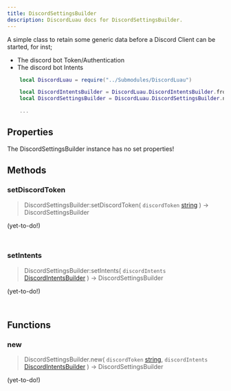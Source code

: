```yaml
---
title: DiscordSettingsBuilder
description: DiscordLuau docs for DiscordSettingsBuilder.
---
```

[//]: # (This file was automatically compiled through the Generator luau code under this repository)
[//]: # (if you want to edit the documentation of discord-luau, please write changes)
[//]: # (to the discord-luau repository itself, we extract the comments from discord-luau and translate)
[//]: # (them into markdown files that Nextra can interpret!)

A simple class to retain some generic data before a Discord Client can be started, for inst;

- The discord bot Token/Authentication
- The discord bot Intents

```lua
	local DiscordLuau = require("../Submodules/DiscordLuau")

	local DiscordIntentsBuilder = DiscordLuau.DiscordIntentsBuilder.fromAll()
	local DiscordSettingsBuilder = DiscordLuau.DiscordSettingsBuilder.new("BOT TOKEN", DiscordIntentsBuilder)

	...
```

[//]: # (----- DOCUMENT PROPERTIES ----- )

## Properties

The DiscordSettingsBuilder instance has no set properties!

[//]: # (----- DOCUMENT METHODS ----- )

## Methods

### setDiscordToken

> DiscordSettingsBuilder:setDiscordToken( `discordToken` [string](https://www.lua.org/pil/2.4.html) ) ->  DiscordSettingsBuilder 

(yet-to-do!)

```lua
	
```
### setIntents

> DiscordSettingsBuilder:setIntents( `discordIntents` [DiscordIntentsBuilder](/Classes/DiscordIntentsBuilder) ) ->  DiscordSettingsBuilder 

(yet-to-do!)

```lua
	
```

[//]: # (----- DOCUMENT FUNCTIONS ----- )

## Functions

### new

> DiscordSettingsBuilder.new( `discordToken` [string](https://www.lua.org/pil/2.4.html), `discordIntents` [DiscordIntentsBuilder](/Classes/DiscordIntentsBuilder) ) ->  DiscordSettingsBuilder 

(yet-to-do!)

```lua
	
```

